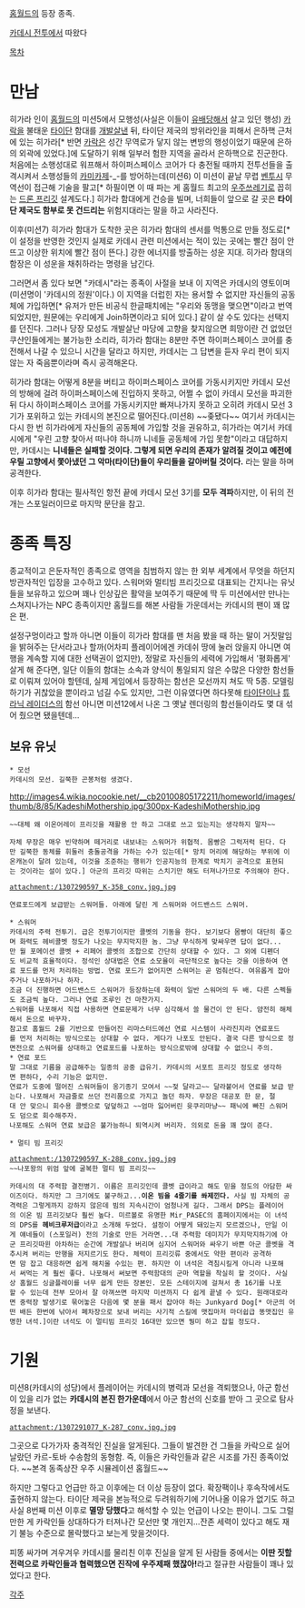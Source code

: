 [[홈월드]]의 등장 종족.

[[카데시 전투]]에서 따왔다

[[목차]]

= 만남 =
히가라 인이 [[홈월드]]의 미션5에서 모행성(사실은 이들이 [[유배]]당해서 살고 있던 행성) [[카락]]을 불태운 [[타이단]] 함대를 [[개발살]]낸 뒤, 타이단 제국의 방위라인을 피해서 은하핵 근처에 있는 히가라[* 반면 [[카락]]은 성간 무역로가 닿지 않는 변방의 행성이었기 때문에 은하의 외곽에 있었다.]에 도달하기 위해 일부러 험한 지역을 골라서 은하핵으로 진군한다. 처음에는 소행성대로 워프해서 하이퍼스페이스 코어가 다 충전될 때까지 전투선들을 출격시켜서 소행성들의 [[카미카제]]-_-를 방어하는데(미션6) 이 미션이 끝날 무렵 [[벤투시]] 무역선이 접근해 기술을 팔고[* 하필이면 이 때 파는 게 홈월드 최고의 [[우주쓰레기]]로 꼽히는 [[드론 프리깃]] 설계도다.] 히가라 함대에게 건승을 빌며, 너희들이 앞으로 갈 곳은 '''타이단 제국도 함부로 못 건드리는''' 위험지대라는 말을 하고 사라진다.

이후(미션7) 히가라 함대가 도착한 곳은 히가라 함대의 센서를 먹통으로 만들 정도로[* 이 설정을 반영한 것인지 실제로 카데시 관련 미션에서는 적이 있는 곳에는 빨간 점이 안 뜨고 이상한 위치에 빨간 점이 뜬다.] 강한 에너지를 방출하는 성운 지대. 히가라 함대의 함장은 이 성운을 채취하라는 명령을 남긴다.

그러면서 좀 있다 보면 "카데시"라는 종족이 사절을 보내 이 지역은 카데시의 영토이며 (미션명이 '카데시의 정원'이다.) 이 지역을 더럽힌 자는 용서할 수 없지만 자신들의 공동체에 가입하면[* 유저가 만든 비공식 한글패치에는 "우리와 동맹을 맺으면"이라고 번역되었지만, 원문에는 우리에게 Join하면이라고 되어 있다.] 같이 살 수도 있다는 선택지를 던진다. 그러나 당장 모성도 개발살난 마당에 고향을 찾지않으면 희망이란 건 없었던 쿠샨인들에게는 불가능한 소리라, 히가라 함대는 8분만 주면 하이퍼스페이스 코어를 충전해서 나갈 수 있으니 시간을 달라고 하지만, 카데시는 그 답변을 듣자 우리 편이 되지 않는 자 죽음뿐이라며 즉시 공격해온다.

히가라 함대는 어떻게 8분을 버티고 하이퍼스페이스 코어를 가동시키지만 카데시 모선의 방해에 걸려 하이퍼스페이스에 진입하지 못하고, 어쩔 수 없이 카데시 모선을 파괴한 뒤 다시 하이퍼스페이스 코어를 가동시키지만 빠져나가지 못하고 오히려 카데시 모선 3기가 포위하고 있는 카데시의 본진으로 떨어진다.(미션8) ~~좆됐다~~ 여기서 카데시는 다시 한 번 히가라에게 자신들의 공동체에 가입할 것을 권유하고, 히가라는 여기서 카데시에게 "우린 고향 찾아서 떠나야 하니까 니네들 공동체에 가입 못함"이라고 대답하지만, 카데시는 '''니네들은 실패할 것이다. 그렇게 되면 우리의 존재가 알려질 것이고 예전에 우릴 고향에서 쫓아냈던 그 악마(타이단)들이 우리들을 갈아버릴 것이다.''' 라는 말을 하며 공격한다.

이후 히가라 함대는 필사적인 항전 끝에 카데시 모선 3기를 '''모두 격파'''하지만, 이 뒤의 전개는 스포일러이므로 마지막 문단을 참고.

= 종족 특징 =
종교적이고 은둔자적인 종족으로 영역을 침범하지 않는 한 외부 세계에서 무엇을 하던지 방관자적인 입장을 고수하고 있다. 스워머와 멀티빔 프리깃으로 대표되는 간지나는 유닛들을 보유하고 있으며 꽤나 인상깊은 활약을 보여주기 때문에 딱 두 미션에서만 만나는 스쳐지나가는 NPC 종족이지만 홈월드를 해본 사람들 가운데서는 카데시의 팬이 꽤 많은 편.

설정구멍이라고 할까 아니면 이들이 히가라 함대를 맨 처음 봤을 때 하는 말이 거짓말임을 밝혀주는 단서라고나 할까(어차피 플레이어에겐 카데쉬 땅에 눌러 앉을지 아니면 여행을 계속할 지에 대한 선택권이 없지만), 정말로 자신들의 세력에 가입해서 '평화롭게' 살게 해 준다면, 일단 이들의 함대는 소속과 양식이 통일되지 않은 수많은 다양한 함선들로 이뤄져 있어야 할텐데, 실제 게임에서 등장하는 함선은 모선까지 쳐도 딱 5종. 모델링하기가 귀찮았을 뿐이라고 넘길 수도 있지만, 그런 이유였다면 하다못해 [[타이단]]이나 [[튜라닉 레이더스]]의 함선 아니면 미션12에서 나온 그 옛날 렌더링의 함선들이라도 몇 대 섞어 줬으면 됐을텐데...

== 보유 유닛 ==
 * 모선
 카데시의 모선. 길쭉한 곤봉처럼 생겼다.

http://images4.wikia.nocookie.net/__cb20100805172211/homeworld/images/thumb/8/85/KadeshiMothership.jpg/300px-KadeshiMothership.jpg

 {{{#!html
<iframe width="425" height="349" src="http://www.youtube.com/embed/rLhS46IcnSs?rel=0" frameborder="0" allowfullscreen></iframe>
}}}

 ~~대체 왜 이온어레이 프리깃을 재활용 안 하고 그대로 쓰고 있는지는 생각하지 말자~~

 자체 무장은 매우 빈약하며 떼거리로 내보내는 스워머가 위협적. 몸빵은 그럭저럭 된다. 다만 길쭉한 동체를 휘둘러 충돌공격을 가하는 수가 있는데[* 망치 머리에 해당하는 부위에 이온캐논이 달려 있는데, 이것을 조준하는 행위가 인공지능의 한계로 박치기 공격으로 표현되는 것이라는 설이 있다.] 아군의 프리깃 따위는 스치기만 해도 터져나가므로 주의해야 한다.

 attachment:/1307290597_K-358_conv.jpg.jpg

 연료포드에게 보급받는 스워머들. 아래에 달린 게 스워머와 어드밴스드 스워머.

 * 스워머
 카데시의 주력 전투기. 급은 전투기이지만 콜벳의 기동을 한다. 보기보다 몸빵이 대단히 좋으며 화력도 헤비콜벳 정도가 나오는 무지막지한 놈. 그냥 무식하게 맞싸우면 답이 없다...만 월 포메이션 콜벳 + 리페어 콜벳의 조합으로 간단히 상대할 수 있다. 그 외에 디펜더도 비교적 효율적이다. 정석인 상대법은 연료 소모율이 극단적으로 높다는 것을 이용하여 연료 포드를 먼저 처리하는 방법. 연료 포드가 없어지면 스워머는 곧 멈춰선다. 여유롭게 잡아주거나 나포하거나 하자.
 조금 더 진행하면 어드밴스드 스워머가 등장하는데 화력이 일반 스워머의 두 배. 다른 스펙들도 조금씩 높다. 그러나 연료 조루인 건 마찬가지.
 스워머를 나포해서 직접 사용하면 연료문제가 너무 심각해서 쓸 물건이 안 된다. 얌전히 해체해서 돈으로 바꾸자.
 참고로 홈월드 2를 기반으로 만들어진 리마스터드에선 연료 시스템이 사라진지라 연료포드를 먼저 처리하는 방식으로는 상대할 수 없다. 게다가 나포도 안된다. 결국 다른 방식으로 정면전으로 스워머를 상대하고 연료포드를 나포하는 방식으로밖에 상대할 수 없으니 주의.
 * 연료 포드
 말 그대로 기름을 공급해주는 일종의 공중 급유기. 카데시의 서포트 프리깃 정도로 생각하면 편하다, 수리 기능은 없지만.
 연료가 도중에 떨어진 스워머들이 옹기종기 모여서 ~~젖 달라고~~ 달라붙어서 연료를 보급 받는다. 나포해서 자금줄로 쓰던 전리품으로 가지고 놀던 하자. 무장은 대공포 한 문, 절대 안 맞으니 회수용 콜벳으로 덮덮하고 ~~엄마 잃어버린 윳쿠리마냥~~ 패닉에 빠진 스워머도 덤으로 회수해주자.
 나포해도 스워머 연료 보급은 불가능하니 퇴역시켜 버리자. 의외로 돈을 꽤 많이 준다.

 * 멀티 빔 프리깃

 attachment:/1307290597_K-288_conv.jpg.jpg
 ~~나포왕의 위엄 앞에 굴복한 멀티 빔 프리깃~~

 카데시의 대 주력함 결전병기. 이름은 프리깃인데 콜벳 급이라고 해도 믿을 정도의 아담한 싸이즈이다. 하지만 그 크기에도 불구하고...'''이온 빔을 4줄기를 쏴제낀다.''' 사실 빔 자체의 공격력은 그렇게까지 강하지 않은데 빔의 지속시간이 엄청나게 길다. 그래서 DPS는 플레이어의 이온 빔 프리깃보다 훨씬 높다. 미르볼로 유명한 Mir_PASEC의 홈페이지에서는 이 녀석의 DPS를 '''헤비크루저급'''이라고 소개해 두었다. 설정이 어떻게 돼있는지 모르겠으나, 만일 이게 얘네들이 (스포일러) 전의 기술로 만든 거라면...대 주력함 데미지가 무지막지하기에 아군 프리깃따윈 아차하는 순간에 개발살나 버리며 심지어 스워머와 싸우기 바쁜 아군 콜벳을 격추시켜 버리는 만행을 저지르기도 한다. 체력이 프리깃류 중에서도 약한 편이라 공격하면 맘 잡고 대응하면 쉽게 해치울 수있는 편. 하지만 이 녀석은 격침시킬게 아니라 나포해서 써먹는 게 훨씬 좋다. 나포해서 써보면 주력함대의 군마 역할을 착실히 할 것이다. 사실상 홈월드 싱글플레이를 너무 쉽게 만든 장본인. 모든 스테이지에 걸쳐서 총 16기를 나포할 수 있는데 전부 모아서 잘 아껴쓰면 마지막 미션까지 다 쉽게 끝낼 수 있다. 원래대로라면 중력장 발생기로 묶어놓은 다음에 몇 분을 패서 잡아야 하는 Junkyard Dog[* 아군의 어떤 배든 한번에 낚아서 폐차장으로 보내 버리는 사기적 스킬에 맷집마저 마더쉽급 똥맷집인 유명한 녀석.]이란 녀석도 이 멀티빔 프리깃 16대만 있으면 뭥미 하고 잡힐 정도다.

= 기원 =
미션8(카데시의 성당)에서 플레이어는 카데시의 병력과 모선을 격퇴했으나, 아군 함선이 있을 리가 없는 '''카데시의 본진 한가운데'''에서 아군 함선의 신호를 받아 그 곳으로 탐사정을 보낸다.

 attachment:/1307291077_K-287_conv.jpg.jpg

그곳으로 다가가자 충격적인 진실을 알게된다. 그들이 발견한 건 그들을 카락으로 실어날랐던 카르-토바 수송함의 동형함. 즉, 이들은 카락인들과 같은 시조를 가진 종족이었다. ~~본격 동족상잔 우주 시뮬레이션 홈월드~~

하지만 그렇다고 언급만 하고 이후에는 더 이상 등장이 없다. 확장팩이나 후속작에서도 출현하지 않는다. 타이단 제국을 본능적으로 두려워하기에 기어나올 이유가 없기도 하고 사실 8번째 미션 이후로 '''멸망 당했다'''고 해석할 수 있는 언급이 나오는 판이니. 그도 그럴만한 게 카락인들 상대하다가 터져나간 모선만 몇 개인지...잔존 세력이 있다고 해도 재기 불능 수준으로 몰락했다고 보는게 맞을것이다.

피똥 싸가며 겨우겨우 카데시를 물리친 이후 진실을 알게 된 사람들 중에서는 '''이딴 짓할 전력으로 카락인들과 협력했으면 진작에 우주제패 했잖아!'''라고 절규한 사람들이 꽤나 있었다고 한다.

[[각주]]
